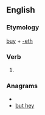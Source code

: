 ==English==

===Etymology===
[[buy]] + [[-eth]]

===Verb===
{{en-verb form}}

# {{archaic third-person singular of|buy}}

===Anagrams===
* {{alphagram|behtuy}}
* [[but hey#English|but hey]]